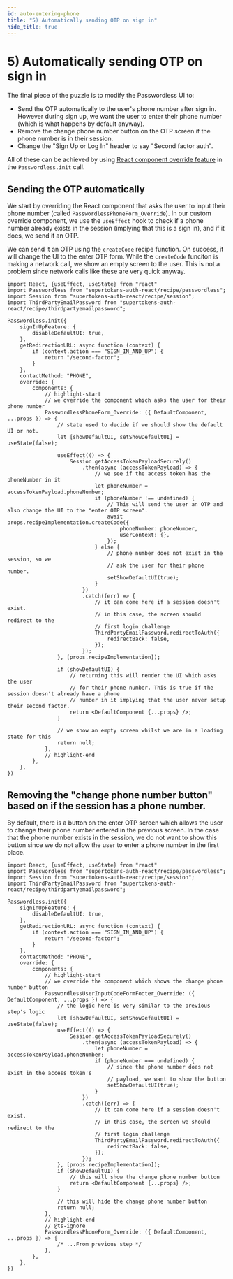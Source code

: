 ```yaml
---
id: auto-entering-phone
title: "5) Automatically sending OTP on sign in"
hide_title: true
---
```



# 5) Automatically sending OTP on sign in

<Disclaimer />

The final piece of the puzzle is to modify the Passwordless UI to:
- Send the OTP automatically to the user's phone number after sign in. However during sign up, we want the user to enter their phone number (which is what happens by default anyway).
- Remove the change phone number button on the OTP screen if the phone number is in their session.
- Change the "Sign Up or Log In" header to say "Second factor auth". 

All of these can be achieved by using [React component override feature](https://supertokens.com/docs/passwordless/advanced-customizations/react-component-override/about) in the `Passwordless.init` call.

## Sending the OTP automatically

We start by overriding the React component that asks the user to input their phone number (called `PasswordlessPhoneForm_Override`). In our custom override component, we use the `useEffect` hook to check if a phone number already exists in the session (implying that this is a sign in), and if it does, we send it an OTP. 

We can send it an OTP using the `createCode` recipe function. On success, it will change the UI to the enter OTP form. While the `createCode` funciton is making a network call, we show an empty screen to the user. This is not a problem since network calls like these are very quick anyway.

```tsx
import React, {useEffect, useState} from "react"
import Passwordless from "supertokens-auth-react/recipe/passwordless";
import Session from "supertokens-auth-react/recipe/session";
import ThirdPartyEmailPassword from "supertokens-auth-react/recipe/thirdpartyemailpassword";

Passwordless.init({
    signInUpFeature: {
        disableDefaultUI: true,
    },
    getRedirectionURL: async function (context) {
        if (context.action === "SIGN_IN_AND_UP") {
            return "/second-factor";
        }
    },
    contactMethod: "PHONE",
    override: {
        components: {
            // highlight-start
            // we override the component which asks the user for their phone number
            PasswordlessPhoneForm_Override: ({ DefaultComponent, ...props }) => {
                // state used to decide if we should show the default UI or not.
                let [showDefaultUI, setShowDefaultUI] = useState(false);

                useEffect(() => {
                    Session.getAccessTokenPayloadSecurely()
                        .then(async (accessTokenPayload) => {
                            // we see if the access token has the phoneNumber in it
                            let phoneNumber = accessTokenPayload.phoneNumber;
                            if (phoneNumber !== undefined) {
                                // This will send the user an OTP and also change the UI to the "enter OTP screen".
                                await props.recipeImplementation.createCode({
                                    phoneNumber: phoneNumber,
                                    userContext: {},
                                });
                            } else {
                                // phone number does not exist in the session, so we 
                                // ask the user for their phone number.
                                setShowDefaultUI(true);
                            }
                        })
                        .catch((err) => {
                            // it can come here if a session doesn't exist.
                            // in this case, the screen should redirect to the
                            // first login challenge
                            ThirdPartyEmailPassword.redirectToAuth({
                                redirectBack: false,
                            });
                        });
                }, [props.recipeImplementation]);

                if (showDefaultUI) {
                    // returning this will render the UI which asks the user
                    // for their phone number. This is true if the session doesn't already have a phone
                    // number in it implying that the user never setup their second factor.
                    return <DefaultComponent {...props} />;
                }

                // we show an empty screen whilst we are in a loading state for this
                return null;
            },
            // highlight-end
        },
    },
})
```

## Removing the "change phone number button" based on if the session has a phone number.

By default, there is a button on the enter OTP screen which allows the user to change their phone number entered in the previous screen. In the case that the phone number exists in the session, we do not want to show this button since we do not allow the user to enter a phone number in the first place.

```tsx
import React, {useEffect, useState} from "react"
import Passwordless from "supertokens-auth-react/recipe/passwordless";
import Session from "supertokens-auth-react/recipe/session";
import ThirdPartyEmailPassword from "supertokens-auth-react/recipe/thirdpartyemailpassword";

Passwordless.init({
    signInUpFeature: {
        disableDefaultUI: true,
    },
    getRedirectionURL: async function (context) {
        if (context.action === "SIGN_IN_AND_UP") {
            return "/second-factor";
        }
    },
    contactMethod: "PHONE",
    override: {
        components: {
            // highlight-start
            // we override the component which shows the change phone number button
            PasswordlessUserInputCodeFormFooter_Override: ({ DefaultComponent, ...props }) => {
                // the logic here is very similar to the previous step's logic
                let [showDefaultUI, setShowDefaultUI] = useState(false);
                useEffect(() => {
                    Session.getAccessTokenPayloadSecurely()
                        .then(async (accessTokenPayload) => {
                            let phoneNumber = accessTokenPayload.phoneNumber;
                            if (phoneNumber === undefined) {
                                // since the phone number does not exist in the access token's
                                // payload, we want to show the button
                                setShowDefaultUI(true);
                            }
                        })
                        .catch((err) => {
                            // it can come here if a session doesn't exist.
                            // in this case, the screen we should redirect to the
                            // first login challenge
                            ThirdPartyEmailPassword.redirectToAuth({
                                redirectBack: false,
                            });
                        });
                }, [props.recipeImplementation]);
                if (showDefaultUI) {
                    // this will show the change phone number button
                    return <DefaultComponent {...props} />;
                }

                // this will hide the change phone number button
                return null;
            },
            // highlight-end
            // @ts-ignore
            PasswordlessPhoneForm_Override: ({ DefaultComponent, ...props }) => {
                /* ...From previous step */
            },
        },
    },
})
```